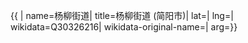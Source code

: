 {{ {{{1|PRC admin/showdata}}}|
name=杨柳街道|
title=杨柳街道 (简阳市)|
lat=|
lng=|
wikidata=Q30326216|
wikidata-original-name=|
arg={{{arg|}}}}}